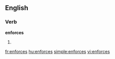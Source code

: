 ==English==

===Verb===
'''enforces'''

# {{third-person singular of|[[enforce]]}}

[[fr:enforces]]
[[hu:enforces]]
[[simple:enforces]]
[[vi:enforces]]